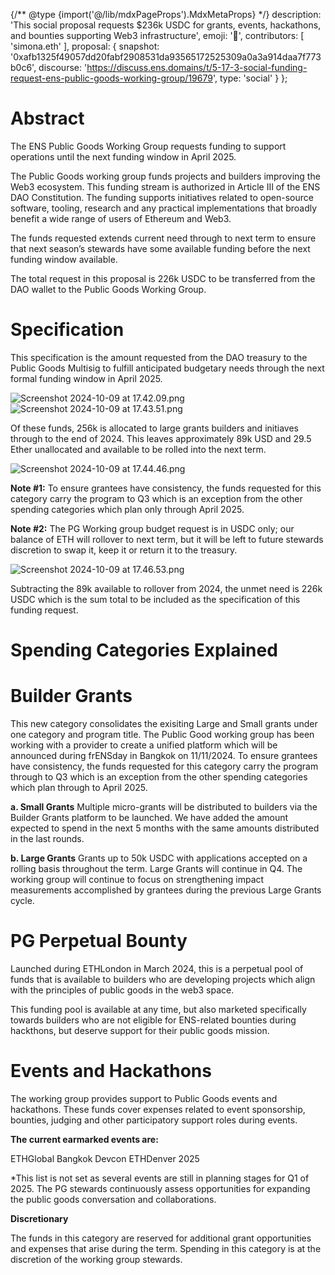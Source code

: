 {/** @type {import('@/lib/mdxPageProps').MdxMetaProps} */}
    description: 'This social proposal requests $236k USDC for grants, events, hackathons, and bounties supporting Web3 infrastructure',
    emoji: '📖',
    contributors: [
        'simona.eth'
    ],
    proposal: {
        snapshot: '0xafb1325f49057dd20fabf2908531da93565172525309a0a3a914daa7f773b0c6',
        discourse: 'https://discuss.ens.domains/t/5-17-3-social-funding-request-ens-public-goods-working-group/19679',
        type: 'social'
    }
};

# **Abstract**

The ENS Public Goods Working Group requests funding to support operations until the next funding window in April 2025.

The Public Goods working group funds projects and builders improving the Web3 ecosystem. This funding stream is authorized in Article III of the ENS DAO Constitution. The funding supports initiatives related to open-source software, tooling, research and any practical implementations that broadly benefit a wide range of users of Ethereum and Web3.

The funds requested extends current need through to next term to ensure that next season’s stewards have some available funding before the next funding window available.

The total request in this proposal is 226k USDC to be transferred from the DAO wallet to the Public Goods Working Group.

# **Specification**

This specification is the amount requested from the DAO treasury to the Public Goods Multisig to fulfill anticipated budgetary needs through the next formal funding window in April 2025.

![Screenshot 2024-10-09 at 17.42.09.png](ipfs://bafkreigs2h6fb5zpnsep76k3qejqlcwz757bgsl3vjsn7muvvgigta5q7a)![Screenshot 2024-10-09 at 17.43.51.png](ipfs://bafkreictfvsa3fq2xv3rnnlnqdulphsq5d7s5eybiyvbjnqz5umqstsewu)

Of these funds, 256k is allocated to large grants builders and initiaves through to the end of 2024. This leaves approximately 89k USD and 29.5 Ether unallocated and available to be rolled into the next term.

![Screenshot 2024-10-09 at 17.44.46.png](ipfs://bafkreigv5qvxcs7u7hhoj3lrwzp2hsikjasugtuwe7bepobjz6bhvg5nby)

**Note #1:** To ensure grantees have consistency, the funds requested for this category carry the program to Q3 which is an exception from the other spending categories which plan only through April 2025.

**Note #2:**  The PG Working group budget request is in USDC only; our balance of ETH will rollover to next term, but it will be left to future stewards discretion to swap it, keep it or return it to the treasury.

![Screenshot 2024-10-09 at 17.46.53.png](ipfs://bafkreihplgibqq5zdwvy7eqksvue753a76tmtpkvicitirfazle3wpbyy4)

Subtracting the 89k available to rollover from 2024, the unmet need is 226k USDC which is the sum total to be included as the specification of this funding request.

# Spending Categories Explained

# **Builder Grants**

This new category consolidates the exisiting Large and Small grants under one category and program title. The Public Good working group has been working with a provider to create a unified platform which will be announced during frENSday in Bangkok on 11/11/2024. To ensure grantees have consistency, the funds requested for this category carry the program through to Q3 which is an exception from the other spending categories which plan through to April 2025.

**a. Small Grants**
Multiple micro-grants will be distributed to builders via the Builder Grants platform to be launched. We have added the amount expected to spend in the next 5 months with the same amounts distributed in the last rounds.

**b. Large Grants**
Grants up to 50k USDC with applications accepted on a rolling basis throughout the term. Large Grants will continue in Q4. The working group will continue to focus on strengthening impact measurements accomplished by grantees during the previous Large Grants cycle.

# **PG Perpetual Bounty**
Launched during ETHLondon in March 2024, this is a perpetual pool of funds that is available to builders who are developing projects which align with the principles of public goods in the web3 space.

This funding pool is available at any time, but also marketed specifically towards builders who are not eligible for ENS-related bounties during hackthons, but deserve support for their public goods mission.

# **Events and Hackathons**
The working group provides support to Public Goods events and hackathons. These funds cover expenses related to event sponsorship, bounties, judging and other participatory support roles during events.

**The current earmarked events are:**

ETHGlobal Bangkok
Devcon
ETHDenver 2025

*This list is not set as several events are still in planning stages for Q1 of 2025. The PG stewards continuously assess opportunities for expanding the public goods conversation and collaborations.

**Discretionary**

The funds in this category are reserved for additional grant opportunities and expenses that arise during the term. Spending in this category is at the discretion of the working group stewards.